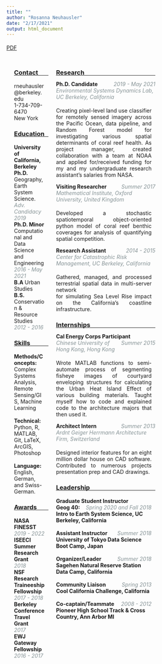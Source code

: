 ```yaml
---
title: ""
author: "Rosanna Neuhausler"
date: "2/17/2021"
output: html_document
---
```


<head>
<style>

i {
  color:#869396;
  font-size: 14px;
}

p {
  text-align: justify;
  padding-top: 5px;
  padding-right: 10px
  }

h3 {
  margin-bottom: -17px;
}

/* columns */
* {
  box-sizing: border-box;
}
.column {
  float: left;
  padding: 10px;
}
.left {
  width: 30%;
  padding-left: 20px;
}
.right {
  width: 70%;
  padding-right: 20px:
}
.row:after {
  content: "";
  display: table;
  clear: both;
}

</style>
</head>


<body>

<a href="neuhausler_resume.pdf" >PDF</a>

<div class="column left">

<h3>Contact</h3>
___
rneuhausler@berkeley.edu <br>
1-734-709-6470 <br>
New York <br>

<h3>Education</h3>
___

<p style="text-align: left;" padding-top: 2px; padding-right: 2px>
  <strong>University of California, Berkeley</strong><br>
  <strong>Ph.D.</strong> Geography, Earth System Science.<br>
  <i>Adv. Candidacy 2019</i><br>
  <strong>Ph.D. Minor</strong> Computational and Data Science and Engineering<br>
  <i>2016 - May 2021</i><br>
  <strong>B.A</strong> Urban Studies <br>
  <strong>B.S.</strong> Conservation & Resource Studies<br>
  <i>2012 - 2016</i>
</p>




<h3>Skills</h3>
___
<p style="text-align: left;" padding-top: 2px; padding-right: 2px>
  <strong>Methods/Concepts:</strong><br>
  Complex Systems Analysis, Remote Sensing/GIS, Machine Learning<br>
  <br>
  <strong>Technical:</strong><br>
  Python, R, MATLAB, Git, LaTeX, ArcGIS, Photoshop<br>
  <br>
  <strong>Language:</strong><br>
   English, German, and Swiss-German.<br>
</p>

<h3>Awards</h3>
___

<p style="text-align: left;" padding-top: 2px; padding-right: 2px>
  <strong>NASA FINESST</strong><br>
  <i>2019 - 2022</i><br>
  <strong>ISEECI Summer Research Grant</strong><br>
  <i>2018</i><br>
  <strong>NSF Research Traineeship Fellowship</strong>
  <i>2017 - 2018</i><br>
  <strong>Berkeley Conference Travel Grant</strong><br>
  <i>2017</i><br>
  <strong>EWJ Gateway Fellowship</strong>
  <i>2016 - 2017</i><br>
</p>
<br>
<br>
<br>

</div>

<div class="column right">

<h3>Research</h3>
___
<strong>Ph.D. Candidate</strong> <i style="float: right;">2019 - May 2021</i> <br>
<i>Environmental Systems Dynamics Lab, UC Berkeley, California</i> <br>
<p>
Creating pixel-level land use classifier for remotely sensed imagery across the
Pacific Ocean, data pipeline, and Random Forest model for investigating various
spatial determinants of coral reef health. As project manager, created collaboration
with a team at NOAA and applied for/received funding for my and my undergraduate
research assistant’s salaries from NASA.
</p>
<strong>Visiting Researcher</strong> <i style="float: right;">Summer 2017</i> <br>
<i>Mathematical Institute, Oxford University, United Kingdom</i> <br>
<p>
Developed a stochastic spatiotemporal object-oriented python model of coral reef
benthic coverages for analysis of quantifying spatial competition.
</p>
<strong>Research Assistant</strong> <i style="float: right;">2014 - 2015</i> <br>
<i>Center for Catastrophic Risk Management, UC Berkeley, California</i> <br>
<p>
Gathered, managed, and processed terrestrial spatial data in multi-server network <br>
for simulating Sea Level Rise impact on the California’s coastline infrastructure. <br>
</p>

<h3>Internships</h3>
___
<strong>Cal Energy Corps Participant</strong> <i style="float: right;">Summer 2015</i> <br>
<i>Chinese University of Hong Kong, Hong Kong</i> <br>
<p>
Wrote MATLAB functions to semi-automate process of segmenting fisheye images of
courtyard enveloping structures for calculating the Urban Heat Island Effect of
various building materials. Taught myself how to code and explained code to the
architecture majors that then used it.
</p>
<strong>Architect Intern</strong> <i style="float: right;">Summer 2013</i> <br>
<i>Ardnt Geiger Herrmann Architecture Firm, Switzerland</i> <br>
<p>
Designed interior features for an eight million dollar house on CAD software.
Contributed to numerous projects presentation prep and CAD drawings.
</p>

<h3>Leadership</h3>
___

<p style="text-align: left;" padding-top: 2px; padding-right: 2px>
<strong>Graduate Student Instructor</strong> <i style="float: right;">Spring 2020 and Fall 2018</i> <br>
<strong>Geog 40: Intro to Earth System Science, UC Berkeley, California</strong> <br>
<br>
<strong>Assistant Instructor</strong> <i style="float: right;">Summer 2018</i> <br>
<strong>University of Tokyo Data Science Boot Camp, Japan</strong> <br>
<br>
<strong>Organizer/Leader</strong> <i style="float: right;">Summer 2018</i> <br>
<strong>Sagehen Natural Reserve Station Data Camp, California</strong> <br>
<br>
<strong>Community Liaison</strong> <i style="float: right;">Spring 2013</i> <br>
<strong>Cool California Challenge, California</strong> <br>
<br>
<strong>Co-captain/Teammate</strong> <i style="float: right;">2008 - 2012</i> <br>
<strong>Pioneer High School Track & Cross Country, Ann Arbor MI</strong>
</p>
<br>
<br>
<br>
</div>


</body>
